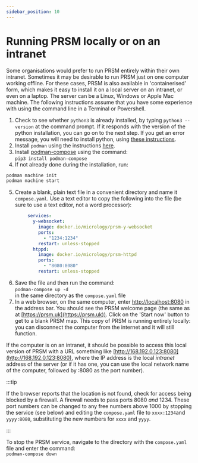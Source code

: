 ```yaml
---
sidebar_position: 10
---
```

# Running PRSM locally or on an intranet

Some organisations would prefer to run PRSM entirely within their own intranet.  Sometimes it may be desirable to run PRSM just on one computer working offline.  For these cases, PRSM is also available in 'containerised' form, which makes it easy to install it on a local server on an intranet, or even on a laptop.  The server can be a Linux, Windows or Apple Mac machine. The following instructions assume that you have some experience with using the command line in a Terminal or Powershell.

1. Check to see whether `python3` is already installed, by typing `python3 --version` at the command prompt.  If it responds with the version of the python installation, you can go on to the next step.  If you get an error message, you will need to install python, using [these instructions](https://www.python.org/downloads/).
1. Install `podman` using the instructions [here](https://podman.io/getting-started/installation).
1. Install [podman-compose](https://github.com/containers/podman-compose) using the command:  
 `pip3 install podman-compose`
1. If not already done during the installation, run:

```bash
podman machine init
podman machine start
```

5. Create a blank, plain text file in a convenient directory and name it `compose.yaml`. Use a text editor to copy the following into the file (be sure to use a text editor, not a word processor):  

```yaml
        services:
          y-websocket:
            image: docker.io/micrology/prsm-y-websocket
            ports: 
              - "1234:1234"
            restart: unless-stopped
          htppd:
            image: docker.io/micrology/prsm-httpd
            ports:
              - "8080:8080"
            restart: unless-stopped
```

6. Save the file and then run the command:  
`podman-compose up -d`  
in the same directory as the `compose.yaml` file
1. In a web browser,  on the same computer, enter [http://localhost:8080](http://localhost:8080) in the address bar.  You should see the PRSM welcome page (the same as at [https://prsm.uk](https://prsm.uk)).  Click on the 'Start now' button to get to a blank PRSM map.  This copy of PRSM is running entirely locally: you can disconnect the computer from the internet and it will still function.  

If the computer is on an intranet, it should be possible to access this local version of PRSM with a URL something like [http://168.192.0.123:8080](http://168.192.0.123:8080), where the IP address is the local *intranet* address of the server (or if it has one, you can use the local network name of the computer, followed by :8080 as the port number).  

:::tip

If the browser reports that the location is not found, check for access being blocked by a firewall.  A firewall needs to pass ports 8080 *and* 1234.  These port numbers can be changed to any free numbers above 1000 by stopping the service (see below) and editing the `compose.yaml` file to `xxxx:1234`and `yyyy:8080`, substituting the new numbers for `xxxx` and `yyyy`.

:::

To stop the PRSM service, navigate to the directory with the `compose.yaml` file and enter the command:  
`podman-compose down`
